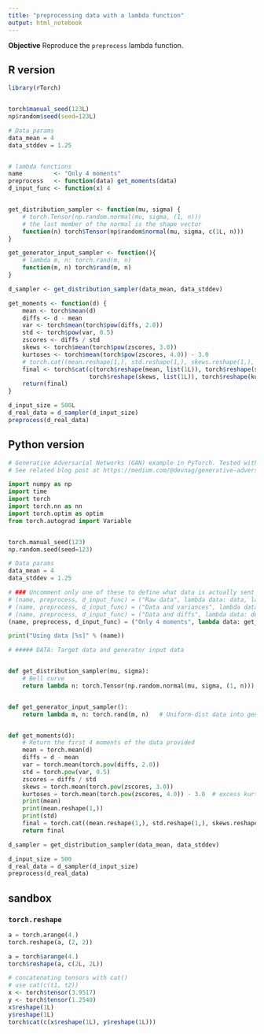 ```yaml
---
title: "preprocessing data with a lambda function"
output: html_notebook
---
```


__Objective__
Reproduce the `preprocess` lambda function.


## R version

```r
library(rTorch)


torch$manual_seed(123L)
np$random$seed(seed=123L)

# Data params
data_mean = 4
data_stddev = 1.25


# lambda functions
name         <- "Only 4 moments"
preprocess   <- function(data) get_moments(data)
d_input_func <- function(x) 4


get_distribution_sampler <- function(mu, sigma) {
    # torch.Tensor(np.random.normal(mu, sigma, (1, n)))
    # the last member of the normal is the shape vector
    function(n) torch$Tensor(np$random$normal(mu, sigma, c(1L, n)))
}

get_generator_input_sampler <- function(){
    # lambda m, n: torch.rand(m, n) 
    function(m, n) torch$rand(m, n)
}

d_sampler <- get_distribution_sampler(data_mean, data_stddev)

get_moments <- function(d) {
    mean <- torch$mean(d)
    diffs <- d - mean
    var <- torch$mean(torch$pow(diffs, 2.0))
    std <- torch$pow(var, 0.5)
    zscores <- diffs / std
    skews <- torch$mean(torch$pow(zscores, 3.0))
    kurtoses <- torch$mean(torch$pow(zscores, 4.0)) - 3.0
    # torch.cat((mean.reshape(1,), std.reshape(1,), skews.reshape(1,), kurtoses.reshape(1,)))
    final <- torch$cat(c(torch$reshape(mean, list(1L)), torch$reshape(std, list(1L)),
                       torch$reshape(skews, list(1L)), torch$reshape(kurtoses, list(1L))))
    return(final)    
}

d_input_size = 500L
d_real_data = d_sampler(d_input_size)
preprocess(d_real_data)
```


## Python version

```python
# Generative Adversarial Networks (GAN) example in PyTorch. Tested with PyTorch 0.4.1, Python 3.6.7 (Nov 2018)
# See related blog post at https://medium.com/@devnag/generative-adversarial-networks-gans-in-50-lines-of-code-pytorch-e81b79659e3f#.sch4xgsa9

import numpy as np
import time
import torch
import torch.nn as nn
import torch.optim as optim
from torch.autograd import Variable


torch.manual_seed(123)
np.random.seed(seed=123)

# Data params
data_mean = 4
data_stddev = 1.25

# ### Uncomment only one of these to define what data is actually sent to the Discriminator
# (name, preprocess, d_input_func) = ("Raw data", lambda data: data, lambda x: x)
# (name, preprocess, d_input_func) = ("Data and variances", lambda data: decorate_with_diffs(data, 2.0), lambda x: x * 2)
# (name, preprocess, d_input_func) = ("Data and diffs", lambda data: decorate_with_diffs(data, 1.0), lambda x: x * 2)
(name, preprocess, d_input_func) = ("Only 4 moments", lambda data: get_moments(data), lambda x: 4)

print("Using data [%s]" % (name))

# ##### DATA: Target data and generator input data


def get_distribution_sampler(mu, sigma):
    # Bell curve
    return lambda n: torch.Tensor(np.random.normal(mu, sigma, (1, n)))  # Gaussian


def get_generator_input_sampler():
    return lambda m, n: torch.rand(m, n)   # Uniform-dist data into generator, _NOT_ Gaussian


def get_moments(d):
    # Return the first 4 moments of the data provided
    mean = torch.mean(d)
    diffs = d - mean
    var = torch.mean(torch.pow(diffs, 2.0))
    std = torch.pow(var, 0.5)
    zscores = diffs / std
    skews = torch.mean(torch.pow(zscores, 3.0))
    kurtoses = torch.mean(torch.pow(zscores, 4.0)) - 3.0  # excess kurtosis, should be 0 for Gaussian
    print(mean)
    print(mean.reshape(1,))
    print(std)
    final = torch.cat((mean.reshape(1,), std.reshape(1,), skews.reshape(1,), kurtoses.reshape(1,)))
    return final
```

```python
d_sampler = get_distribution_sampler(data_mean, data_stddev)

d_input_size = 500
d_real_data = d_sampler(d_input_size)
preprocess(d_real_data)
```



## sandbox

### `torch.reshape`

```python
a = torch.arange(4.)
torch.reshape(a, (2, 2))
```

```r
a = torch$arange(4.)
torch$reshape(a, c(2L, 2L))
```

```r
# concatenating tensors with cat()
# use cat(c(t1, t2))
x <- torch$tensor(3.9517)
y <- torch$tensor(1.2540)
x$reshape(1L)
y$reshape(1L)
torch$cat(c(x$reshape(1L), y$reshape(1L)))
```

